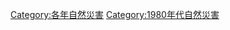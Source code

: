 {{Natural disasters by year | m=1 | c=9 | d=8 | y=9 }}
{{Commonscat|1989 natural disasters}}

[[Category:各年自然災害|Category:各年自然災害]]
[[Category:1980年代自然災害|Category:1980年代自然災害]]